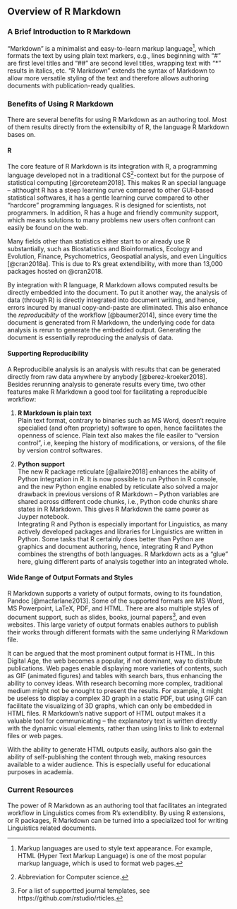 ## Overview of R Markdown

### A Brief Introduction to R Markdown

"Markdown" is a minimalist and easy-to-learn markup language[^markup], which formats the text by using plain text markers, e.g., lines beginning with "#" are first level titles and "##" are second level titles, wrapping text with "\*" results in italics, etc. "R Markdown" extends the syntax of Markdown to allow more versatile styling of the text and therefore allows authoring documents with publication-ready qualities.

### Benefits of Using R Markdown

There are several benefits for using R Markdown as an authoring tool. Most of them results directly from the extensibilty of R, the language R Markdown bases on.

#### R

The core feature of R Markdown is its integration with R, a programming language developed not in a traditional CS[^cs]-context but for the purpose of statistical computing [@rcoreteam2018]. This makes R an special language -- althought R has a steep learning curve compared to other GUI-based statistical softwares, it has a gentle learning curve compared to other "hardcore" programming languages. R is designed for scientists, not programmers.
In addition, R has a huge and friendly community support, which means solutions to many problems new users often confront can easily be found on the web.

Many fields other than statistics either start to or already use R substantially, such as Biostatistics and Bioinformatics, Ecology and Evolution, Finance, Psychometrics, Geospatial analysis, and even Linguitics [@cran2018a]. This is due to R's great extendibility, with more than 13,000 packages hosted on @cran2018.

By integration with R language, R Markdown allows computed results be directly embedded into the document.
To put it another way, the analysis of data (through R) is directly integrated into document writing, and hence, errors incured by manual copy-and-paste are eliminated. This also enhance the *reproduciblity* of the workflow [@baumer2014], since every time the document is generated from R Markdown, the underlying code for data analysis is rerun to generate the embedded output. Generating the document is essentially reproducing the analysis of data.

#### Supporting Reproducibility

A Reproducibile analysis is an analysis with results that can be generated directly from raw data anywhere by anybody [@berez-kroeker2018]. Besides rerunning analysis to generate results every time, two other features make R Markdown a good tool for facilitating a reproducible workflow:

1. **R Markdown is plain text**  
  Plain text format, contrary to binaries such as MS Word, doesn't require specialied (and often propriety) software to open, hence facilitates the openness of science. Plain text also makes the file easiler to "version control", i.e, keeping the history of modifications, or versions, of the file by version control softwares.

1. **Python support**  
  The new R package reticulate [@allaire2018] enhances the ability of Python integration in R. It is now possible to run Python in R console, and the new Python engine enabled by reticulate also solved a major drawback in previous versions of R Markdown -- Python variables are shared across different code chunks, i.e., Python code chunks share states in R Markdown. This gives R Markdown the same power as Juyper notebook.  
  Integrating R and Python is especially important for Linguistics, as many actively developed packages and libraries for Linguistics are written in Python. Some tasks that R certainly does better than Python are graphics and document authoring, hence, integrating R and Python combines the strengths of both languages. R Markdown acts as a "glue" here, gluing different parts of analysis together into an integrated whole.

#### Wide Range of Output Formats and Styles

R Markdown supports a variety of output formats, owing to its foundation, Pandoc [@macfarlane2013]. Some of the supported formats are MS Word, MS Powerpoint, LaTeX, PDF, and HTML. There are also multiple styles of document support, such as slides, books, journal papers[^paper], and even websites.
This large variety of output formats enables authors to publish their works through different formats with the same underlying R Markdown file.

It can be argued that the most prominent output format is HTML.
In this Digital Age, the web becomes a popular, if not dominant, way to distribute publications. Web pages enable displaying more varieties of contents, such as GIF (animated figures) and tables with search bars, thus enhancing the ability to convey ideas. With research becoming more complex, traditional medium might not be enought to present the results. For example, it might be useless to display a complex 3D graph in a static PDF, but using GIF can facilitate the visualizing of 3D graphs, which can only be embedded in HTML files. R Markdown's native support of HTML output makes it a valuable tool for communicating -- the explanatory text is written directly with the dynamic visual elements, rather than using links to link to external files or web pages.

With the ability to generate HTML outputs easily, authors also gain the ability of self-publishing the content through web, making resources available to a wider audience. This is especially useful for educational purposes in academia.



### Current Resources

The power of R Markdown as an authoring tool that facilitates an integrated workflow in Linguistics comes from R's extendiblity.
By using R extensions, or R packages, R Markdown can be turned into a specialized tool for writing Linguistics related documents.



[^markup]: Markup languages are used to style text appearance. For example, HTML (Hyper Text Markup Language) is one of the most popular markup language, which is used to format web pages.

[^cs]: Abbreviation for Computer science.

[^paper]: For a list of supportted journal templates, see https://github.com/rstudio/rticles.